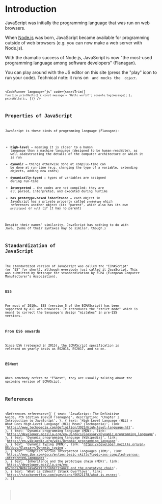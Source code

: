 
# Introduction

JavaScript was initially the programming language that was run on web browsers.

When [Node.js](https://nodejs.org/en/) was born, JavaScript became available for programming outside of web browsers (e.g. you can now make a web server with Node.js).

With the dramatic success of Node.js, JavaScript is now "the most-used programming language among software developers" (Flanagan).

<NoteBox type="info">
  You can play around with the JS editor on this site (press the "play" icon to run your code).
  Technical note: it runs on <Code str="eval" /> and mocks the <Code str="console" /> object.
</NoteBox>

<CodeRunner
  language="js"
  code={smartTrim([
    `
      function printHello() {
        const message = 'Hello world!';
        console.log(message);
      }
    `,
    `
      printHello();
    `,
  ])}
/>

## Properties of JavaScript

JavaScript is these kinds of programming language (Flanagan):

- **high-level** &mdash; meaning it is closer to a human language than a machine language (designed to be human-readable), as well asabstracting the details of the computer architecture on which it is run
- **dynamic** &mdash; things otherwise done at compile-time can be done at run-time (e.g. changing the type of a variable, extending objects, adding new codes)
- **dynamically-typed** &mdash; types of variables are assigned during run-time
- **interpreted** &mdash; the codes are not compiled; they are all parsed, interpreted, and executed during runtime
- **has prototype-based inheritance** &mdash; each object in JavaScript has a private property called `prototype` which references another object (its "parent", which also has its own `prototype`) or `null` (if it has no parent)

Despite their names' similarity, JavaScript has nothing to do with Java. (Some of their syntaxes may be similar, though.)

## Standardization of JavaScript

The standardized version of JavaScript was called the "ECMAScript" (or "ES" for short), although everybody just called it JavaScript. This was submitted by Netscape for standardization by ECMA (European Computer Manufacturer’s Association).

### ES5

For most of 2010s, ES5 (version 5 of the ECMAScript) has been supported by all web browsers. It introduces the "strict mode" which is meant to correct the language's design "mistakes" in pre-ES5 versions.

### From ES6 onwards

Since ES6 (released in 2015), the ECMAScript specification is released on yearly basis as ES2016, ES2017, and so on.

### ESNext

When somebody refers to "ESNext", they are usually talking about the upcoming version of ECMAScipt.

## References

<References
  references={[
    {
      text: 'JavaScript: The Definitive Guide, 7th Edition (David Flanagan)',
      description: 'Chapter 1. Introduction to JavaScript',
    },
    {
      text: 'High-Level Language (HLL) » What Does High-Level Language (HLL) Mean? (Techopedia)',
      link: 'https://www.techopedia.com/definition/3925/high-level-language-hll',
    },
    {
      text: 'Dynamic programming language (MDN)',
      link: 'https://developer.mozilla.org/en-US/docs/Glossary/Dynamic_programming_language',
    },
    {
      text: 'Dynamic programming language (Wikipedia)',
      link: 'https://en.wikipedia.org/wiki/Dynamic_programming_language',
    },
    {
      text: 'Dynamic typing (MDN)',
      link: 'https://developer.mozilla.org/en-US/docs/Glossary/Dynamic_typing',
    },
    {
      text: 'Compiled versus interpreted languages (IBM)',
      link:
        'https://www.ibm.com/docs/en/zos-basic-skills?topic=zos-compiled-versus-interpreted-languages',
    },
    {
      text: 'Inheritance and the prototype chain (MDN)',
      link:
        'https://developer.mozilla.org/en-US/docs/Web/JavaScript/Inheritance_and_the_prototype_chain',
    },
    {
      text: 'What is ESNext? (Stack Overflow)',
      link: 'https://stackoverflow.com/questions/56521178/what-is-esnext',
    },
  ]}
></References>
